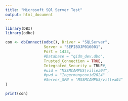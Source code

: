 ---
title: "Microsoft SQl Server Test"
output: html_document
---

```{r setup}
library(DBI)
library(odbc)

con <- dbConnect(odbc(), Driver = "SQLServer",
                 Server = "SEPIBOJP016001",
                 Port = 1433,
                 #Database = "qidm_dev.dbo",
                 Trusted_Connection = TRUE,
                 Integrated_Security = TRUE#,
                 #uid = "MSSMCAMPUS\villea04",
                 #pwd = "Ingermanycovid2024"
                 #Server_SPN = "MSSMCAMPUS/villea04"
)

print(con)







```

